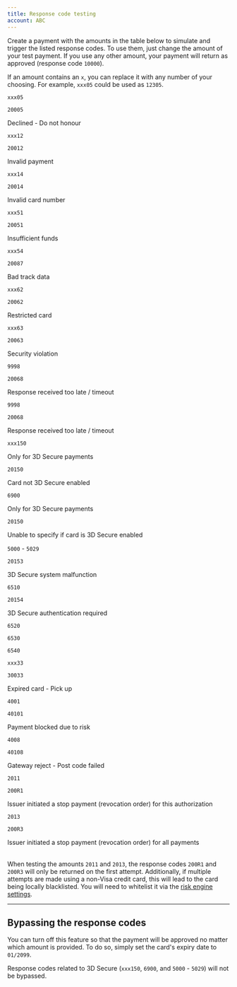 ```yaml
---
title: Response code testing
account: ABC
---
```


Create a payment with the amounts in the table below to simulate and trigger the listed response codes. To use them, just change the amount of your test payment. If you use any other amount, your payment will return as approved (response code `10000`).

<TipBox variant="info">

If an amount contains an `x`, you can replace it with any number of your choosing. For example, `xxx05` could be used as `12305`.

</TipBox>

<Table>
<TableHead headers={['Amount', 'Response code', 'Description']} />
<TableBody>
<TableRow>
<TableCell>

`xxx05`

</TableCell>
<TableCell>

`20005`

</TableCell>
<TableCell>

Declined - Do not honour

</TableCell>
</TableRow>
<TableRow>
<TableCell>

`xxx12`

</TableCell>
<TableCell>

`20012`

</TableCell>
<TableCell>

Invalid payment

</TableCell>
</TableRow>
<TableRow>
<TableCell>

`xxx14`

</TableCell>
<TableCell>

`20014`

</TableCell>
<TableCell>

Invalid card number

</TableCell>
</TableRow>
<TableRow>
<TableCell>

`xxx51`

</TableCell>
<TableCell>

`20051`

</TableCell>
<TableCell>

Insufficient funds

</TableCell>
</TableRow>
<TableRow>
<TableCell>

`xxx54`

</TableCell>
<TableCell>

`20087`

</TableCell>
<TableCell>

Bad track data

</TableCell>
</TableRow>
<TableRow>
<TableCell>

`xxx62`

</TableCell>
<TableCell>

`20062`

</TableCell>
<TableCell>

Restricted card

</TableCell>
</TableRow>
<TableRow>
<TableCell>

`xxx63`

</TableCell>
<TableCell>

`20063`

</TableCell>
<TableCell>

Security violation

</TableCell>
</TableRow>
<TableRow>
<TableCell>

`9998`

</TableCell>
<TableCell>

`20068`

</TableCell>
<TableCell>

Response received too late / timeout

</TableCell>
</TableRow>
<TableRow>
<TableCell>

`9998`

</TableCell>
<TableCell rowSpan={5}>

`20068`

</TableCell>
<TableCell>

Response received too late / timeout

</TableCell>
</TableRow>
<TableRow>
<TableCell>

`xxx150`

</TableCell>
<TableCell>

Only for 3D Secure payments

</TableCell>
</TableRow>
<TableRow>
<TableCell>

`20150`

</TableCell>
<TableCell>

Card not 3D Secure enabled

</TableCell>
</TableRow>
<TableRow>
<TableCell>

`6900`

</TableCell>
<TableCell>

Only for 3D Secure payments

</TableCell>
</TableRow>
<TableRow>
<TableCell>

`20150`

</TableCell>
<TableCell>

Unable to specify if card is 3D Secure enabled

</TableCell>
</TableRow>
<TableRow>
<TableCell>

`5000` - `5029`

</TableCell>
<TableCell>

`20153`

</TableCell>
<TableCell>

3D Secure system malfunction

</TableCell>
</TableRow>
<TableRow>
<TableCell>

`6510`

</TableCell>
<TableCell rowSpan={4}>

`20154`

</TableCell>
<TableCell rowSpan={4}>

3D Secure authentication required

</TableCell>
</TableRow>
<TableRow>
<TableCell>

`6520`

</TableCell>
</TableRow>
<TableRow>
<TableCell>

`6530`

</TableCell>
</TableRow>
<TableRow>
<TableCell>

`6540`

</TableCell>
</TableRow>
<TableRow>
<TableCell>

`xxx33`

</TableCell>
<TableCell>

`30033`

</TableCell>
<TableCell>

Expired card - Pick up

</TableCell>
</TableRow>
<TableRow>
<TableCell>

`4001`

</TableCell>
<TableCell>

`40101`

</TableCell>
<TableCell>

Payment blocked due to risk

</TableCell>
</TableRow>
<TableRow>
<TableCell>

`4008`

</TableCell>
<TableCell>

`40108`

</TableCell>
<TableCell>

Gateway reject - Post code failed

</TableCell>
</TableRow>
<TableRow>
<TableCell>

`2011`

</TableCell>
<TableCell>

`200R1`

</TableCell>
<TableCell>

Issuer initiated a stop payment (revocation order) for this authorization

</TableCell>
</TableRow>
<TableRow>
<TableCell>

`2013`

</TableCell>
<TableCell>

`200R3`

</TableCell>
<TableCell>

Issuer initiated a stop payment (revocation order) for all payments

</TableCell>
</TableRow>

</TableBody>
</Table>

<TipBox variant="note" title="Testing the amounts 2011 and 2013">

When testing the amounts `2011` and `2013`, the response codes `200R1` and `200R3` will only be returned on the first attempt. Additionally, if multiple attempts are made using a non-Visa credit card, this will lead to the card being locally blacklisted. You will need to whitelist it via the [risk engine settings](/display/DOCS/Risk+engine+settings).

</TipBox>

---

## Bypassing the response codes

You can turn off this feature so that the payment will be approved no matter which amount is provided. To do so, simply set the card's expiry date to `01/2099`.

<TipBox variant="info">

Response codes related to 3D Secure (`xxx150`, `6900`, and `5000` - `5029`) will not be bypassed.

</TipBox>
